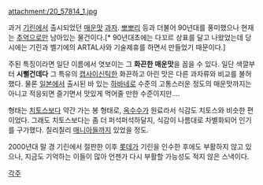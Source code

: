 attachment:/20_57814_1.jpg

과거 [[기린]]에서 출시되었던 [[매운맛]] [[과자]]. [[뽀뽀리]] 등과 더불어 90년대를 풍미했으나 현재는 [[추억]]으로만 남아있는 물건이다.[* 90년대초에는 다꼬르 상표를 달고 나왔었는데 당시에는 기린과 벨기에의 ARTAL사와 기술제휴를 하면서 만들었기 때문이다.]

주된 특징이라면 일단 이름에서 엿보이는 그 '''화끈한 매운맛'''을 꼽을 수 있다. 일단 색깔부터 '''시뻘건데다''' 그 특유의 [[캡사이신]]틱한 화끈하고 아린 맛은 다른 과자류와 비교를 불허했다. 물론 [[일본]]에서 출시된 바 있는 [[하바네로]] 수준의 고통스러운 정도의 매운맛까지는 아니고 적응되면 즐기면서 맛있게 먹어줄 만한 수준이지만…. 

형태는 [[치토스]]보다 약간 가는 봉 형태로, [[옥수수]]가 원료라서 식감도 치토스와 비슷한 편이었다. 그래도 치토스보다는 좀 더 퍼석퍼석하달지, 식감이 나름대로 차별화되어 인기를 구가했다. 칠리칠리 [[매니아]]들까지 있었을 정도.

2000년대 말 경 기린에서 절판한 이후 [[롯데]]가 기린을 인수한 후에도 부활하지 않고 있으나, 지금도 기억하는 이들이 많아 언젠가 다시 부활할 가능성도 적지 않은 스낵이다.

[[각주]]
